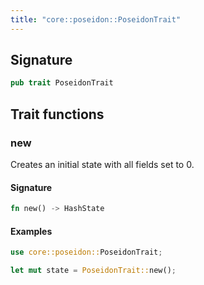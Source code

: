 ```yaml
---
title: "core::poseidon::PoseidonTrait"
---
```






## Signature

```rust
pub trait PoseidonTrait
```



## Trait functions

### new



Creates an initial state with all fields set to 0.

#### Signature

```rust
fn new() -> HashState
```




#### Examples

```rust
use core::poseidon::PoseidonTrait;

let mut state = PoseidonTrait::new();
```




